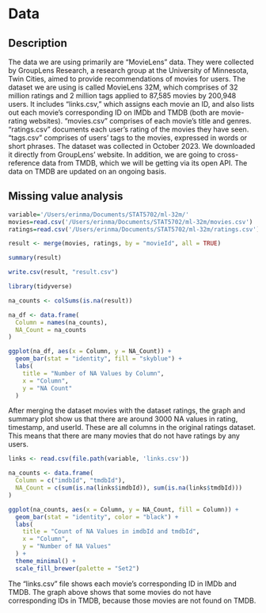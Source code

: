 # Data

## Description

The data we are using primarily are "MovieLens" data. They were collected by GroupLens Research, a research group at the University of Minnesota, Twin Cities, aimed to provide recommendations of movies for users. The dataset we are using is called MovieLens 32M, which comprises of 32 million ratings and 2 million tags applied to 87,585 movies by 200,948 users. It includes “links.csv,” which assigns each movie an ID, and also lists out each movie's corresponding ID on IMDb and TMDB (both are movie-rating websites). “movies.csv” comprises of each movie’s title and genres.  “ratings.csv” documents each user’s rating of the movies they have seen. “tags.csv” comprises of users' tags to the movies, expressed in words or short phrases. The dataset was collected in October 2023. We downloaded it directly from GroupLens' website. In addition, we are going to cross-reference data from TMDB, which we will be getting via its open API. The data on TMDB are updated on an ongoing basis.

## Missing value analysis

```r
variable='/Users/erinma/Documents/STAT5702/ml-32m/'
movies=read.csv('/Users/erinma/Documents/STAT5702/ml-32m/movies.csv')
ratings=read.csv('/Users/erinma/Documents/STAT5702/ml-32m/ratings.csv')
```

```r
result <- merge(movies, ratings, by = "movieId", all = TRUE)
```

```r
summary(result)

```

```r
write.csv(result, "result.csv")
```


```r
library(tidyverse)

na_counts <- colSums(is.na(result))

na_df <- data.frame(
  Column = names(na_counts),
  NA_Count = na_counts
)

ggplot(na_df, aes(x = Column, y = NA_Count)) +
  geom_bar(stat = "identity", fill = "skyblue") +
  labs(
    title = "Number of NA Values by Column",
    x = "Column",
    y = "NA Count"
  )
```

After merging the dataset movies with the dataset ratings, the graph and summary plot show us that there are around 3000 NA values in rating, timestamp, and userId. These are all columns in the original ratings dataset. This means that there are many movies that do not have ratings by any users. 

```r
links <- read.csv(file.path(variable, 'links.csv'))

na_counts <- data.frame(
  Column = c("imdbId", "tmdbId"),
  NA_Count = c(sum(is.na(links$imdbId)), sum(is.na(links$tmdbId)))
)

ggplot(na_counts, aes(x = Column, y = NA_Count, fill = Column)) +
  geom_bar(stat = "identity", color = "black") +
  labs(
    title = "Count of NA Values in imdbId and tmdbId",
    x = "Column",
    y = "Number of NA Values"
  ) +
  theme_minimal() +
  scale_fill_brewer(palette = "Set2")
```
The "links.csv" file shows each movie's corresponding ID in IMDb and TMDB. The graph above shows that some movies do not have corresponding IDs in TMDB, because those movies are not found on TMDB.
